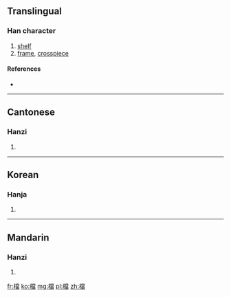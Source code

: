 {{also|档}}
==Translingual==

===Han character===
{{Han char|rn=75|rad=木|as=13|sn=17|four=4997<sub>7</sub>|canj=木火月田 (DFBW)}}

# [[shelf]]
# [[frame]], [[crosspiece]]

====References====
* {{Han ref|kx=0556.330|dkj=15665|dj=0946.080|hdz=21301.080|uh=6A94|ud=27284|bh=C0C9|bd=49353}}

----

==Cantonese==

===Hanzi===
{{yue-hanzi|jyut=|y=dong2, dong3|sim=档}}

# {{defn|lang=yue|sort=木13}}

----

==Korean==

===Hanja===
{{ko-hanja|hangeul=당|eumhun=|rv=dang|mr=tang|y=tang}}

# {{defn|lang=ko|sort=木13}}

----

==Mandarin==

===Hanzi===
{{cmn-hanzi|sim=档|pin=[[dǎng]] ([[dang3]])|wg=tang<sup>3</sup>}}

# {{defn|lang=cmn|sort=木13}}

[[fr:檔]]
[[ko:檔]]
[[mg:檔]]
[[pl:檔]]
[[zh:檔]]